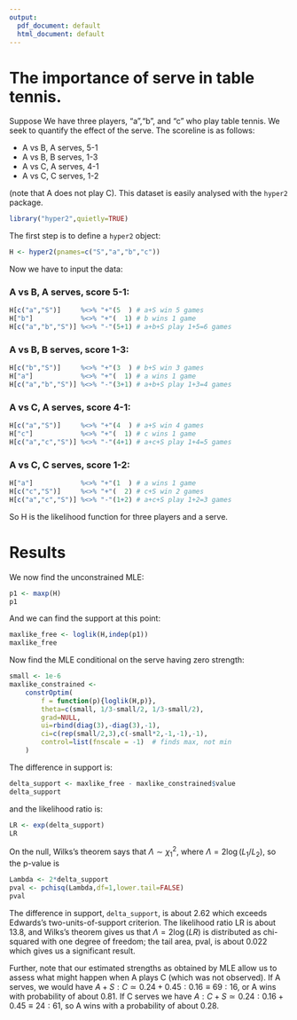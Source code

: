 ```yaml
---
output:
  pdf_document: default
  html_document: default
---
```

# The importance of serve in table tennis.

Suppose We have three players, "a","b", and "c" who play table tennis.
We seek to quantify the effect of the serve.  The scoreline is as
follows:

* A vs B, A serves, 5-1
* A vs B, B serves, 1-3
* A vs C, A serves, 4-1
* A vs C, C serves, 1-2

(note that A does not play C).  This dataset is easily analysed with
the ```hyper2``` package.

```r
library("hyper2",quietly=TRUE)
```

The first step is to define a ```hyper2``` object:

```r
H <- hyper2(pnames=c("S","a","b","c"))
```

Now we have to input the data:


### A vs B, A serves, score 5-1:
```r
H[c("a","S")]     %<>% "+"(5  ) # a+S win 5 games
H["b"]            %<>% "+"(  1) # b wins 1 game
H[c("a","b","S")] %<>% "-"(5+1) # a+b+S play 1+5=6 games
```

### A vs B, B serves, score 1-3:
```r
H[c("b","S")]     %<>% "+"(3  ) # b+S win 3 games
H["a"]            %<>% "+"(  1) # a wins 1 game 
H[c("a","b","S")] %<>% "-"(3+1) # a+b+S play 1+3=4 games
```

### A vs C, A serves, score 4-1:
```r
H[c("a","S")]     %<>% "+"(4  ) # a+S win 4 games
H["c"]            %<>% "+"(  1) # c wins 1 game 
H[c("a","c","S")] %<>% "-"(4+1) # a+c+S play 1+4=5 games
```

### A vs C, C serves, score 1-2:
```r
H["a"]            %<>% "+"(1  ) # a wins 1 game
H[c("c","S")]     %<>% "+"(  2) # c+S win 2 games
H[c("a","c","S")] %<>% "-"(1+2) # a+c+S play 1+2=3 games
```

So H is the likelihood function for three players and a serve.

# Results 
We now find the unconstrained MLE:

```r
p1 <- maxp(H)
p1
```

And we can find the support at this point:

```r
maxlike_free <- loglik(H,indep(p1))
maxlike_free
```

Now find the MLE conditional on the serve having zero strength:

```r
small <- 1e-6
maxlike_constrained <-
    constrOptim(
        f = function(p){loglik(H,p)},
        theta=c(small, 1/3-small/2, 1/3-small/2),
        grad=NULL,
        ui=rbind(diag(3),-diag(3),-1),
        ci=c(rep(small/2,3),c(-small*2,-1,-1),-1),
        control=list(fnscale = -1)  # finds max, not min
    )
```	

The difference in support is:

```r
delta_support <- maxlike_free - maxlike_constrained$value
delta_support
```

and the likelihood ratio is:
```r
LR <- exp(delta_support)
LR
```

On the null, Wilks's theorem says that $\Lambda\sim\chi^2_1$, where
$\Lambda=2\log(L_1/L_2)$, so the
p-value is

```r
Lambda <- 2*delta_support
pval <- pchisq(Lambda,df=1,lower.tail=FALSE)
pval 
```



The difference in support, ```delta_support```, is about 2.62 which
exceeds Edwards's two-units-of-support criterion.  The likelihood
ratio LR is about 13.8, and Wilks's theorem gives us that
$\Lambda=2\log(LR)$ is distributed as chi-squared with one degree of
freedom; the tail area, pval, is about 0.022 which gives us a
significant result.


Further, note that our estimated strengths as obtained by MLE allow us
to assess what might happen when A plays C (which was not observed).
If A serves, we would have $A+S:C\simeq 0.24+0.45:0.16\equiv 69:16$,
or A wins with probability of about $0.81$.  If C serves we have
$A:C+S\simeq 0.24:0.16+0.45\equiv 24:61$, so A wins with a probability
of about $0.28$.